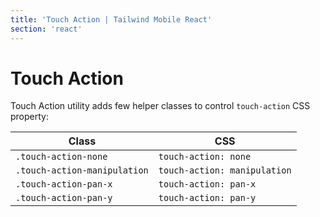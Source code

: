 ```yaml
---
title: 'Touch Action | Tailwind Mobile React'
section: 'react'
---
```


# Touch Action

Touch Action utility adds few helper classes to control `touch-action` CSS property:

| Class                        | CSS                          |
| ---------------------------- | ---------------------------- |
| `.touch-action-none`         | `touch-action: none`         |
| `.touch-action-manipulation` | `touch-action: manipulation` |
| `.touch-action-pan-x`        | `touch-action: pan-x`        |
| `.touch-action-pan-y`        | `touch-action: pan-y`        |
